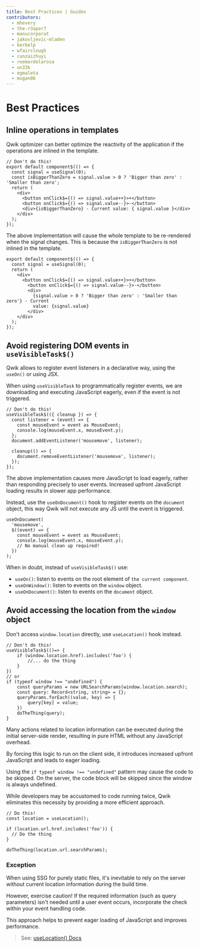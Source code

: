 ```yaml
---
title: Best Practices | Guides
contributors:
  - mhevery
  - the-r3aper7
  - manucorporat
  - jakovljevic-mladen
  - kerbelp
  - wfairclough
  - cunzaizhuyi
  - reemardelarosa
  - un33k
  - egmaleta
  - mugan86
---
```


# Best Practices

## Inline operations in templates

Qwik optimizer can better optimize the reactivity of the application if the operations are inlined in the template.

```tsx title="Suboptimal implementation"
// Don't do this!
export default component$(() => {
  const signal = useSignal(0);
  const isBiggerThanZero = signal.value > 0 ? 'Bigger than zero' : 'Smaller than zero';
  return (
    <div>
      <button onClick$={() => signal.value++}>+</button>
      <button onClick$={() => signal.value--}>-</button>
      <div>{isBiggerThanZero} - Current value: { signal.value }</div>
    </div>
  );
});
```

The above implementation will cause the whole template to be re-rendered when the signal changes. This is because the `isBiggerThanZero` is not inlined in the template.

```tsx title="Optimal Implementation"
export default component$(() => {
  const signal = useSignal(0);
  return (
    <div>
      <button onClick$={() => signal.value++}>+</button>
        <button onClick$={() => signal.value--}>-</button>
        <div>
          {signal.value > 0 ? 'Bigger than zero' : 'Smaller than zero'} - Current
          value: {signal.value}
        </div>
    </div>
  );
});
```

## Avoid registering DOM events in `useVisibleTask$()`

Qwik allows to register event listeners in a declarative way, using the `useOn()` or using JSX.

When using `useVisibleTask` to programmatically register events, we are downloading and executing JavaScript eagerly, even if the event is not triggered.

```tsx title="Suboptimal implementation"
// Don't do this!
useVisibleTask$(({ cleanup }) => {
  const listener = (event) => {
    const mouseEvent = event as MouseEvent;
    console.log(mouseEvent.x, mouseEvent.y);
  };
  document.addEventListener('mousemove', listener);

  cleanup(() => {
    document.removeEventListener('mousemove', listener);
  });
});
```

The above implementation causes more JavaScript to load eagerly, rather than responding precisely to user events. Increased upfront JavaScript loading results in slower app performance.

Instead, use the `useOnDocument()` hook to register events on the `document` object, this way Qwik will not execute any JS until the event is triggered.

```tsx title="Optimal Implementation"
useOnDocument(
  'mousemove',
  $((event) => {
    const mouseEvent = event as MouseEvent;
    console.log(mouseEvent.x, mouseEvent.y);
    // No manual clean up required!
  })
);
```

When in doubt, instead of `useVisibleTask$()` use:
- `useOn()`: listen to events on the root element of `the current component`.
- `useOnWindow()`: listen to events on the `window` object.
- `useOnDocument()`: listen to events on the `document` object.


## Avoid accessing the location from the `window` object

Don't access `window.location` directly, use `useLocation()` hook instead.

```tsx title="Suboptimal implementation"
// Don't do this!
useVisibleTask$(()=> {
    if (window.location.href).includes('foo') {
        //... do the thing
    }
})
// or
if (typeof window !== "undefined") {
    const queryParams = new URLSearchParams(window.location.search);
    const query: Record<string, string> = {};
    queryParams.forEach((value, key) => {
        query[key] = value;
    })
    doTheThing(query);
}
```

Many actions related to location information can be executed during the initial server-side render, resulting in pure HTML without any JavaScript overhead.

By forcing this logic to run on the client side, it introduces increased upfront JavaScript and leads to eager loading.

Using the `if typeof window !== "undefined"` pattern may cause the code to be skipped. On the server, the code block will be skipped since the window is always undefined.

While developers may be accustomed to code running twice, Qwik eliminates this necessity by providing a more efficient approach.

```tsx title="Optimal Implementation"
// Do this!
const location = useLocation();

if (location.url.href.includes('foo')) {
  // Do the thing
}

doTheThing(location.url.searchParams);
```

### Exception

When using SSG for purely static files, it's inevitable to rely on the server without current location information during the build time.

However, exercise caution! If the required information (such as query parameters) isn't needed until a user event occurs, incorporate the check within your event handling code.

This approach helps to prevent eager loading of JavaScript and improves performance.

> See: [useLocation() Docs](/docs/(qwikcity)/api/index.mdx#uselocation)

